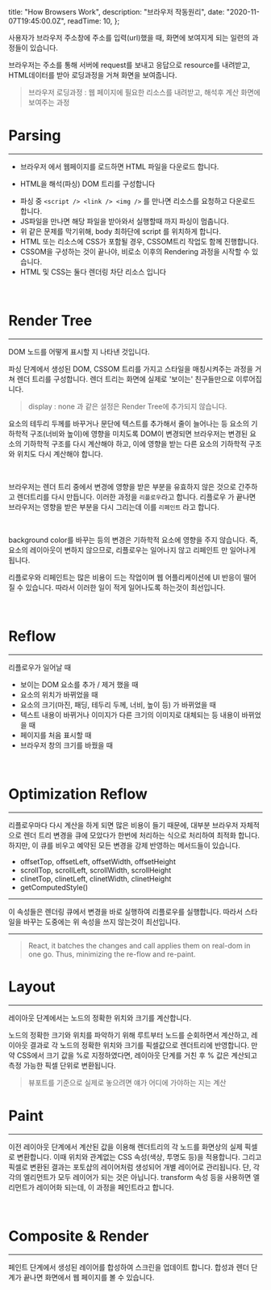 
  title: "How Browsers Work",
  description: "브라우저 작동원리",
  date: "2020-11-07T19:45:00.0Z",
  readTime: 10,
};


<div
  style={{
    marginTop: "4rem",
    fontFamily: "NotoSansKR-Thin, MalgunGothic",
    fontSize: "11pt",
    lineHeight: "22pt",
    letterSpacing: ".8px",
  }}
>

사용자가 브라우저 주소창에 주소를 입력(url)했을 때, 화면에 보여지게 되는 일련의 과정들이 있습니다.

브라우저는 주소를 통해 서버에 request를 보내고 응답으로 resource를 내려받고, HTML데이터를 받아 로딩과정을 거쳐 화면을 보여줍니다.

> 브라우저 로딩과정 : 웹 페이지에 필요한 리소스를 내려받고, 해석후 계산 화면에 보여주는 과정

<h1>Parsing</h1>

<hr />

- 브라우저 에서 웹페이지를 로드하면 HTML 파일을 다운로드 합니다.

- HTML을 해석(파싱) DOM 트리를 구성합니다

* 파싱 중 `<script /> <link /> <img />` 를 만나면 리소스를 요청하고 다운로드 합니다.
* JS파일을 만나면 해당 파일을 받아와서 실행할때 까지 파싱이 멈춥니다.
* 위 같은 문제를 막기위해, body 최하단에 script 를 위치하게 합니다.
* HTML 또는 리소스에 CSS가 포함될 경우, CSSOM트리 작업도 함께 진행합니다.
* CSSOM을 구성하는 것이 끝나야, 비로소 이후의 Rendering 과정을 시작할 수 있습니다.
* HTML 및 CSS는 둘다 렌더링 차단 리소스 입니다

<br />

<h1>Render Tree</h1>

<hr />

DOM 노드를 어떻게 표시할 지 나타낸 것입니다.

파싱 단계에서 생성된 DOM, CSSOM 트리를 가지고 스타일을 매칭시켜주는 과정을 거쳐 렌더 트리를 구성합니다.
렌더 트리는 화면에 실제로 '보이는' 친구들만으로 이루어집니다.

> display : none 과 같은 설정은 Render Tree에 추가되지 않습니다.

요소의 테두리 두께를 바꾸거나 문단에 텍스트를 추가해서 줄이 늘어나는 등 요소의 기하학적 구조(너비와 높이)에 영향을 미치도록 DOM이 변경되면 브라우저는 변경된 요소의 기하학적 구조를 다시 계산해야 하고, 이에 영향을 받는 다른 요소의 기하학적 구조와 위치도 다시 계산해야 합니다.

<br />

브라우저는 렌더 트리 중에서 변경에 영향을 받은 부분을 유효하지 않은 것으로 간주하고 렌더트리를 다시 만듭니다. 이러한 과정을 `리플로우`라고 합니다.
리플로우 가 끝나면 브라우저는 영향을 받은 부분을 다시 그리는데 이를 `리페인트` 라고 합니다.

<br />

background color를 바꾸는 등의 변경은 기하학적 요소에 영향을 주지 않습니다. 즉, 요소의 레이아웃이 변하지 않으므로, 리플로우는 일어나지 않고 리페인트 만 일어나게 됩니다.

리플로우와 리페인트는 많은 비용이 드는 작업이며 웹 어플리케이션에 UI 반응이 떨어질 수 있습니다. 따라서 이러한 일이 적게 일어나도록 하는것이 최선입니다.

<br />

<h1>Reflow</h1>

<hr />

리플로우가 일어날 때

- 보이는 DOM 요소를 추가 / 제거 했을 때
- 요소의 위치가 바뀌었을 때
- 요소의 크기(마진, 패딩, 테두리 두께, 너비, 높이 등) 가 바뀌었을 때
- 텍스트 내용이 바뀌거나 이미지가 다른 크기의 이미지로 대체되는 등 내용이 바뀌었을 때
- 페이지를 처음 표시할 때
- 브라우저 창의 크기를 바꿨을 때

<br />

<h1>Optimization Reflow</h1>

<hr />

리플로우마다 다시 계산을 하게 되면 많은 비용이 들기 때문에, 대부분 브라우저 자체적으로 렌더 트리 변경을 큐에 모았다가 한번에 처리하는 식으로 처리하여 최적화 합니다.
하지만, 이 큐를 비우고 예약된 모든 변경을 강제 반영하는 메서드들이 있습니다.

- offsetTop, offsetLeft, offsetWidth, offsetHeight
- scrollTop, scrollLeft, scrollWidth, scrollHeight
- clinetTop, clinetLeft, clinetWidth, clinetHeight
- getComputedStyle()

<hr />

이 속성들은 렌더링 큐에서 변경을 바로 실행하여 리플로우를 실행합니다. 따라서 스타일을 바꾸는 도중에는 위 속성을 쓰지 않는것이 최선입니다.

<hr />

> React, it batches the changes and call applies them on real-dom in one go. Thus, minimizing the re-flow and re-paint.

<h1>Layout</h1>

<hr />

레이아웃 단계에서는 노드의 정확한 위치와 크기를 계산합니다.

노드의 정확한 크기와 위치를 파악하기 위해 루트부터 노드를 순회하면서 계산하고,
레이아웃 결과로 각 노드의 정확한 위치와 크기를 픽셀값으로 렌더트리에 반영합니다.
만약 CSS에서 크기 값을 %로 지정하였다면, 레이아웃 단계를 거친 후 % 값은 계산되고 측정 가능한 픽셀 단위로 변환됩니다.

> 뷰포트를 기준으로 실제로 놓으려면 얘가 어디에 가야하는 지는 계산

<h1>Paint</h1>

<hr />

이전 레이아웃 단계에서 계산된 값을 이용해 렌더트리의 각 노드를 화면상의 실제 픽셀로 변환합니다. 이때 위치와 관계없는 CSS 속성(색상, 투명도 등)을 적용합니다.
그리고 픽셀로 변환된 결과는 포토샵의 레이어처럼 생성되어 개별 레이어로 관리됩니다.
단, 각각의 엘리먼트가 모두 레이어가 되는 것은 아닙니다. transform 속성 등을 사용하면 엘리먼트가 레이어화 되는데, 이 과정을 페인트라고 합니다.

<br />

<h1>Composite & Render</h1>

<hr />

페인트 단계에서 생성된 레이어를 합성하여 스크린을 업데이트 합니다. 합성과 렌더 단계가 끝나면 화면에서 웹 페이지를 볼 수 있습니다.

</div>

